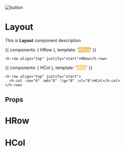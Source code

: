 
![button](/public/undraw_grid_design_obmd.svg)

<Meta title='Layout' components={HRow,HCol} />

# Layout

This is **Layout** component description

<Story name='HRow' height='50px'>{{
  components: { HRow },
  template: '<h-row align="top" justify="start" style="background:#F4B860;color:#fff">HRow</h-row>'
}}</Story>

```
<h-row align="top" justify="start">HRow</h-row>
```

<Story name='HCol' height='50px'>{{
  components: { HCol },
  template: '<h-row align="top" justify="start" style="background:#F4B860;color:#fff"><h-col :sm="12" :md="12" :lg="12" :xl="12" style="background:#f8d57e;color:#fff">HCol</h-col></h-row>'
}}</Story>

```
<h-row align="top" justify="start">
  <h-col :sm="8" :md="8" :lg="8" :xl="8">HCol</h-col>
</h-row>
```



## Props

# HRow
<Props of={HRow} />

# HCol
<Props of={HCol} />
